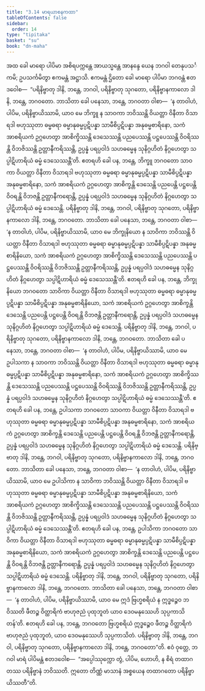 ```yaml
---
title: "3.14 မာရယာစနကထာ"
tableOfContents: false
sidebar:
  order: 14
type: "tipitaka"
basket: "su"
book: "dn-maha"
---
```



<DynamicBreadcrumb />

<Division number="168" book="dn-maha" e="ch" v="7" p="87">

<Paragraph number="356" book="dn-maha">
အထ ခေါ မာရော ပါပိမာ အစိရပက္ကန္တေ အာယသ္မန္တေ အာနန္ဒေ ယေန ဘဂဝါ တေနုပသင်္ကမိ; ဥပသင်္ကမိတွာ ဧကမန္တံ အဋ္ဌာသိ. ဧကမန္တံ ဌိတော ခေါ မာရော ပါပိမာ ဘဂဝန္တံ ဧတဒဝေါစ—  “ပရိနိဗ္ဗာတု ဒါနိ, ဘန္တေ, ဘဂဝါ, ပရိနိဗ္ဗာတု သုဂတော, ပရိနိဗ္ဗာနကာလော ဒါနိ, ဘန္တေ, ဘဂဝတော. ဘာသိတာ ခေါ ပနေသာ, ဘန္တေ, ဘဂဝတာ ဝါစာ—  ‘န တာဝါဟံ, ပါပိမ, ပရိနိဗ္ဗာယိဿာမိ, ယာဝ မေ ဘိက္ခူ န သာဝကာ ဘဝိဿန္တိ ဝိယတ္တာ ဝိနီတာ ဝိသာရဒါ ဗဟုဿုတာ ဓမ္မဓရာ ဓမ္မာနုဓမ္မပ္ပဋိပန္နာ သာမီစိပ္ပဋိပန္နာ အနုဓမ္မစာရိနော, သကံ အာစရိယကံ ဥဂ္ဂဟေတွာ အာစိက္ခိဿန္တိ ဒေသေဿန္တိ ပညပေဿန္တိ ပဋ္ဌပေဿန္တိ ဝိဝရိဿန္တိ ဝိဘဇိဿန္တိ ဥတ္တာနီကရိဿန္တိ, ဥပ္ပန္နံ ပရပ္ပဝါဒံ သဟဓမ္မေန သုနိဂ္ဂဟိတံ နိဂ္ဂဟေတွာ သပ္ပါဋိဟာရိယံ ဓမ္မံ ဒေသေဿန္တီ’တိ. ဧတရဟိ ခေါ ပန, ဘန္တေ, ဘိက္ခူ ဘဂဝတော သာဝကာ ဝိယတ္တာ ဝိနီတာ ဝိသာရဒါ ဗဟုဿုတာ ဓမ္မဓရာ ဓမ္မာနုဓမ္မပ္ပဋိပန္နာ သာမီစိပ္ပဋိပန္နာ အနုဓမ္မစာရိနော, သကံ အာစရိယကံ ဥဂ္ဂဟေတွာ အာစိက္ခန္တိ ဒေသေန္တိ ပညပေန္တိ ပဋ္ဌပေန္တိ ဝိဝရန္တိ ဝိဘဇန္တိ ဥတ္တာနီကရောန္တိ, ဥပ္ပန္နံ ပရပ္ပဝါဒံ သဟဓမ္မေန သုနိဂ္ဂဟိတံ နိဂ္ဂဟေတွာ သပ္ပါဋိဟာရိယံ ဓမ္မံ ဒေသေန္တိ. ပရိနိဗ္ဗာတု ဒါနိ, ဘန္တေ, ဘဂဝါ, ပရိနိဗ္ဗာတု သုဂတော, ပရိနိဗ္ဗာနကာလော ဒါနိ, ဘန္တေ, ဘဂဝတော.
</Paragraph>

<Paragraph number="357" book="dn-maha">
ဘာသိတာ ခေါ ပနေသာ, ဘန္တေ, ဘဂဝတာ ဝါစာ—  ‘န တာဝါဟံ, ပါပိမ, ပရိနိဗ္ဗာယိဿာမိ, ယာဝ မေ ဘိက္ခုနိယော န သာဝိကာ ဘဝိဿန္တိ ဝိယတ္တာ ဝိနီတာ ဝိသာရဒါ ဗဟုဿုတာ ဓမ္မဓရာ ဓမ္မာနုဓမ္မပ္ပဋိပန္နာ သာမီစိပ္ပဋိပန္နာ အနုဓမ္မစာရိနိယော, သကံ အာစရိယကံ ဥဂ္ဂဟေတွာ အာစိက္ခိဿန္တိ ဒေသေဿန္တိ ပညပေဿန္တိ ပဋ္ဌပေဿန္တိ ဝိဝရိဿန္တိ ဝိဘဇိဿန္တိ ဥတ္တာနီကရိဿန္တိ, ဥပ္ပန္နံ ပရပ္ပဝါဒံ သဟဓမ္မေန သုနိဂ္ဂဟိတံ နိဂ္ဂဟေတွာ သပ္ပါဋိဟာရိယံ ဓမ္မံ ဒေသေဿန္တီ’တိ. ဧတရဟိ ခေါ ပန, ဘန္တေ, ဘိက္ခုနိယော ဘဂဝတော သာဝိကာ ဝိယတ္တာ ဝိနီတာ ဝိသာရဒါ ဗဟုဿုတာ ဓမ္မဓရာ ဓမ္မာနုဓမ္မပ္ပဋိပန္နာ သာမီစိပ္ပဋိပန္နာ အနုဓမ္မစာရိနိယော, သကံ အာစရိယကံ ဥဂ္ဂဟေတွာ အာစိက္ခန္တိ ဒေသေန္တိ ပညပေန္တိ ပဋ္ဌပေန္တိ ဝိဝရန္တိ ဝိဘဇန္တိ ဥတ္တာနီကရောန္တိ, ဥပ္ပန္နံ ပရပ္ပဝါဒံ သဟဓမ္မေန သုနိဂ္ဂဟိတံ နိဂ္ဂဟေတွာ သပ္ပါဋိဟာရိယံ ဓမ္မံ ဒေသေန္တိ. ပရိနိဗ္ဗာတု ဒါနိ, ဘန္တေ, ဘဂဝါ, ပရိနိဗ္ဗာတု သုဂတော, ပရိနိဗ္ဗာနကာလော ဒါနိ, ဘန္တေ, ဘဂဝတော.
</Paragraph>

<Paragraph number="358" book="dn-maha">
ဘာသိတာ ခေါ ပနေသာ, ဘန္တေ, ဘဂဝတာ ဝါစာ—  ‘န တာဝါဟံ, ပါပိမ, ပရိနိဗ္ဗာယိဿာမိ, ယာဝ မေ ဥပါသကာ န သာဝကာ ဘဝိဿန္တိ ဝိယတ္တာ ဝိနီတာ ဝိသာရဒါ ဗဟုဿုတာ ဓမ္မဓရာ ဓမ္မာနုဓမ္မပ္ပဋိပန္နာ သာမီစိပ္ပဋိပန္နာ အနုဓမ္မစာရိနော, သကံ အာစရိယကံ ဥဂ္ဂဟေတွာ အာစိက္ခိဿန္တိ ဒေသေဿန္တိ ပညပေဿန္တိ ပဋ္ဌပေဿန္တိ ဝိဝရိဿန္တိ ဝိဘဇိဿန္တိ ဥတ္တာနီကရိဿန္တိ, ဥပ္ပန္နံ ပရပ္ပဝါဒံ သဟဓမ္မေန သုနိဂ္ဂဟိတံ နိဂ္ဂဟေတွာ သပ္ပါဋိဟာရိယံ ဓမ္မံ ဒေသေဿန္တီ’တိ. ဧတရဟိ ခေါ ပန, ဘန္တေ, ဥပါသကာ ဘဂဝတော သာဝကာ ဝိယတ္တာ ဝိနီတာ ဝိသာရဒါ ဗဟုဿုတာ ဓမ္မဓရာ ဓမ္မာနုဓမ္မပ္ပဋိပန္နာ သာမီစိပ္ပဋိပန္နာ အနုဓမ္မစာရိနော, သကံ အာစရိယကံ ဥဂ္ဂဟေတွာ အာစိက္ခန္တိ ဒေသေန္တိ ပညပေန္တိ ပဋ္ဌပေန္တိ ဝိဝရန္တိ ဝိဘဇန္တိ ဥတ္တာနီကရောန္တိ, ဥပ္ပန္နံ ပရပ္ပဝါဒံ သဟဓမ္မေန သုနိဂ္ဂဟိတံ နိဂ္ဂဟေတွာ သပ္ပါဋိဟာရိယံ ဓမ္မံ ဒေသေန္တိ. ပရိနိဗ္ဗာတု ဒါနိ, ဘန္တေ, ဘဂဝါ, ပရိနိဗ္ဗာတု သုဂတော, ပရိနိဗ္ဗာနကာလော ဒါနိ, ဘန္တေ, ဘဂဝတော.
</Paragraph>

<Paragraph number="359" book="dn-maha">
ဘာသိတာ ခေါ ပနေသာ, ဘန္တေ, ဘဂဝတာ ဝါစာ—  ‘န တာဝါဟံ, ပါပိမ, ပရိနိဗ္ဗာယိဿာမိ, ယာဝ မေ ဥပါသိကာ န သာဝိကာ ဘဝိဿန္တိ ဝိယတ္တာ ဝိနီတာ ဝိသာရဒါ ဗဟုဿုတာ ဓမ္မဓရာ ဓမ္မာနုဓမ္မပ္ပဋိပန္နာ သာမီစိပ္ပဋိပန္နာ အနုဓမ္မစာရိနိယော, သကံ အာစရိယကံ ဥဂ္ဂဟေတွာ အာစိက္ခိဿန္တိ ဒေသေဿန္တိ ပညပေဿန္တိ ပဋ္ဌပေဿန္တိ ဝိဝရိဿန္တိ ဝိဘဇိဿန္တိ ဥတ္တာနီကရိဿန္တိ, ဥပ္ပန္နံ ပရပ္ပဝါဒံ သဟဓမ္မေန သုနိဂ္ဂဟိတံ နိဂ္ဂဟေတွာ သပ္ပါဋိဟာရိယံ ဓမ္မံ ဒေသေဿန္တီ’တိ. ဧတရဟိ ခေါ ပန, ဘန္တေ, ဥပါသိကာ ဘဂဝတော သာဝိကာ ဝိယတ္တာ ဝိနီတာ ဝိသာရဒါ ဗဟုဿုတာ ဓမ္မဓရာ ဓမ္မာနုဓမ္မပ္ပဋိပန္နာ သာမီစိပ္ပဋိပန္နာ အနုဓမ္မစာရိနိယော, သကံ အာစရိယကံ ဥဂ္ဂဟေတွာ အာစိက္ခန္တိ ဒေသေန္တိ ပညပေန္တိ ပဋ္ဌပေန္တိ ဝိဝရန္တိ ဝိဘဇန္တိ ဥတ္တာနီကရောန္တိ, ဥပ္ပန္နံ ပရပ္ပဝါဒံ သဟဓမ္မေန သုနိဂ္ဂဟိတံ နိဂ္ဂဟေတွာ သပ္ပါဋိဟာရိယံ ဓမ္မံ ဒေသေန္တိ. ပရိနိဗ္ဗာတု ဒါနိ, ဘန္တေ, ဘဂဝါ, ပရိနိဗ္ဗာတု သုဂတော, ပရိနိဗ္ဗာနကာလော ဒါနိ, ဘန္တေ, ဘဂဝတော.
</Paragraph>

<Paragraph number="360" book="dn-maha">
ဘာသိတာ ခေါ ပနေသာ, ဘန္တေ, ဘဂဝတာ ဝါစာ—  ‘န တာဝါဟံ, ပါပိမ, ပရိနိဗ္ဗာယိဿာမိ, ယာဝ မေ ဣဒံ ဗြဟ္မစရိယံ န ဣဒ္ဓဉ္စေဝ ဘဝိဿတိ ဖီတဉ္စ ဝိတ္ထာရိကံ ဗာဟုဇညံ ပုထုဘူတံ ယာဝ ဒေဝမနုဿေဟိ သုပ္ပကာသိတန်’တိ. ဧတရဟိ ခေါ ပန, ဘန္တေ, ဘဂဝတော ဗြဟ္မစရိယံ ဣဒ္ဓဉ္စေဝ ဖီတဉ္စ ဝိတ္ထာရိကံ ဗာဟုဇညံ ပုထုဘူတံ, ယာဝ ဒေဝမနုဿေဟိ သုပ္ပကာသိတံ. ပရိနိဗ္ဗာတု ဒါနိ, ဘန္တေ, ဘဂဝါ, ပရိနိဗ္ဗာတု သုဂတော, ပရိနိဗ္ဗာနကာလော ဒါနိ, ဘန္တေ, ဘဂဝတော”တိ.
</Paragraph>

<Paragraph number="361" book="dn-maha">
ဧဝံ ဝုတ္တေ, ဘဂဝါ မာရံ ပါပိမန္တံ ဧတဒဝေါစ—  “အပ္ပေါဿုက္ကော တွံ, ပါပိမ, ဟောဟိ, န စိရံ တထာဂတဿ ပရိနိဗ္ဗာနံ ဘဝိဿတိ. ဣတော တိဏ္ဏံ မာသာနံ အစ္စယေန တထာဂတော ပရိနိဗ္ဗာယိဿတီ”တိ.
</Paragraph>
</Division>
